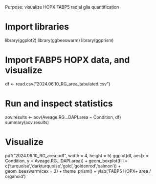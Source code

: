Purpose: visualize HOPX FABP5 radial glia quantification

# Import libraries
library(ggplot2)
library(ggbeeswarm)
library(ggprism)

# Import FABP5 HOPX data, and visualize
df <- read.csv("2024.06.10_RG_area_tabulated.csv")

# Run and inspect statistics
aov.results <- aov(Aveage.RG...DAPI.area ~ Condition, df)
summary(aov.results)

# Visualize
pdf("2024.06.10_RG_area.pdf", width = 4, height = 5)
ggplot(df, aes(x = Condition, y = Aveage.RG...DAPI.area)) +
  geom_boxplot(fill = c('turquoise','darkturquoise','gold','goldenrod','salmon')) +
  geom_beeswarm(cex = 2) +
  theme_prism() +
  ylab('FABP5 HOPX+ area / organoid')
